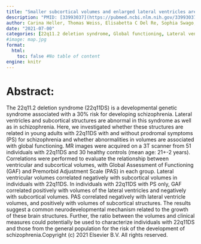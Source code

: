 ```yaml
---
title: "Smaller subcortical volumes and enlarged lateral ventricles are associated with higher global functioning in young adults with 22q11.2 deletion syndrome with prodromal symptoms of schizophrenia"
description: "PMID: [33993037](https://pubmed.ncbi.nlm.nih.gov/33993037/){target='_blank'}    DOI: [10.1016/j.psychres.2021.113979](https://doi.org/10.1016/j.psychres.2021.113979){target='_blank'}"
author: Carina Heller, Thomas Weiss, Elisabetta C Del Re, Sophia Swago, Ioana L Coman, Kevin M Antshel, Wanda Fremont, Sylvain Bouix, Wendy R Kates, Marek R Kubicki, Zora Kikinis
date: "2021-07-00"
categories: [22q11.2 deletion syndrome, Global functioning, Lateral ventricles, Premorbid adjustment, Prodromal symptoms, Schizophrenia, Subcortical structures]
#image: map.jpg
format:
  html:
    toc: false #No table of content
engine: knitr
---
```


# Abstract:

The 22q11.2 deletion syndrome (22q11DS) is a developmental genetic syndrome associated with a 30% risk for developing schizophrenia. Lateral ventricles and subcortical structures are abnormal in this syndrome as well as in schizophrenia. Here, we investigated whether these structures are related in young adults with 22q11DS with and without prodromal symptoms (PS) for schizophrenia and whether abnormalities in volumes are associated with global functioning. MR images were acquired on a 3T scanner from 51 individuals with 22q11DS and 30 healthy controls (mean age: 21+-2 years). Correlations were performed to evaluate the relationship between ventricular and subcortical volumes, with Global Assessment of Functioning (GAF) and Premorbid Adjustment Scale (PAS) in each group. Lateral ventricular volumes correlated negatively with subcortical volumes in individuals with 22q11DS. In individuals with 22q11DS with PS only, GAF correlated positively with volumes of the lateral ventricles and negatively with subcortical volumes. PAS correlated negatively with lateral ventricle volumes, and positively with volumes of subcortical structures. The results suggest a common neurodevelopmental mechanism related to the growth of these brain structures. Further, the ratio between the volumes and clinical measures could potentially be used to characterize individuals with 22q11DS and those from the general population for the risk of the development of schizophrenia.Copyright (c) 2021 Elsevier B.V. All rights reserved.
        